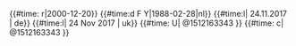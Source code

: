 {{#time: r|2000-12-20}}
{{#time:d F Y|1988-02-28|nl}}
{{#time:l| 24.11.2017 |  de}}
{{#time:l| 24 Nov 2017 | uk}}
{{#time: U| @1512163343 }}
{{#time: c| @1512163343 }}

